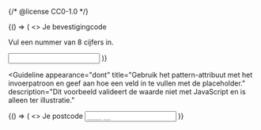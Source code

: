{/* @license CC0-1.0 */}


<Guideline appearance="do" title="Geef in de description aan hoe een veld kan worden ingevoerd.">
  <Canvas language="html">
    {() => (
      <>
        <label htmlFor="bevestigingcode">Je bevestigingcode</label>
        <p id="description-bevestigingcode">Vul een nummer van 8 cijfers in.</p>
        <input
          type="text"
          inputMode="numeric"
          id="bevestigingcode"
          name="bevestigingcode"
          aria-describedby="description-bevestigingcode"
        />
      </>
    )}
  </Canvas>
</Guideline>

<Guideline
  appearance="dont"
  title="Gebruik het pattern-attribuut met het invoerpatroon en geef aan hoe een veld in te vullen met de placeholder."
  description="Dit voorbeeld valideert de waarde niet met JavaScript en is alleen ter illustratie."
>
  <Canvas language="html">
    {() => (
      <>
        <label htmlFor="postcode2">Je postcode</label>
        <input
          type="text"
          placeholder="____ __"
          id="postcode2"
          name="postcode"
          pattern="[1-9][0-9]{3}\s?[a-zA-Z]{2}"
          autoComplete="postal-code"
        />
      </>
    )}
  </Canvas>
</Guideline>
